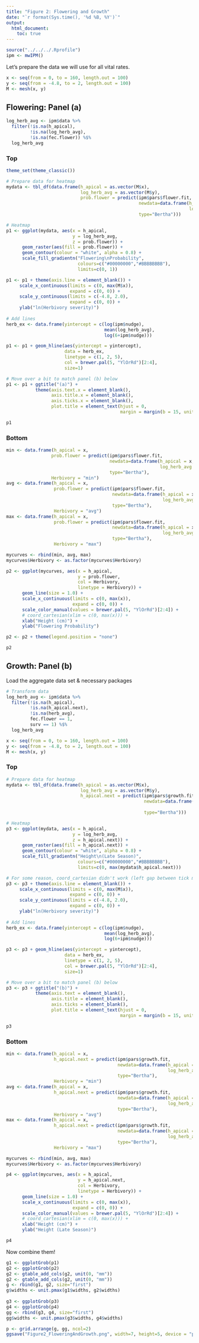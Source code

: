 ```yaml
---
title: "Figure 2: Flowering and Growth"
date: "`r format(Sys.time(), '%d %B, %Y')`"
output: 
  html_document:
    toc: true
---
```


```r
source("../../../.Rprofile")
ipm <- mwIPM()
```

Let's prepare the data we will use for all vital rates.

```r
x <- seq(from = 0, to = 160, length.out = 100)
y <- seq(from = -4.8, to = 2, length.out = 100)
M <- mesh(x, y)
```

## Flowering: Panel (a)

```r
log_herb_avg <- ipm$data %>% 
  filter(!is.na(h_apical),
         !is.na(log_herb_avg),
         !is.na(fec.flower)) %$%
  log_herb_avg
```

### Top

```r
theme_set(theme_classic())

# Prepare data for heatmap
mydata <- tbl_df(data.frame(h_apical = as.vector(M$x),
                            log_herb_avg = as.vector(M$y),
                            prob.flower = predict(ipm$pars$flower.fit, 
                                                  newdata=data.frame(h_apical = as.vector(M$x),
                                                                     log_herb_avg = as.vector(M$y)),
                                                  type="Bertha")))

# Heatmap
p1 <- ggplot(mydata, aes(x = h_apical, 
                         y = log_herb_avg, 
                         z = prob.flower)) +
      geom_raster(aes(fill = prob.flower)) +
      geom_contour(colour = "white", alpha = 0.8) + 
      scale_fill_gradientn("Flowering\nProbability", 
                           colours=c("#00000000","#BBBBBBBB"),
                           limits=c(0, 1))

p1 <- p1 + theme(axis.line = element_blank()) + 
     scale_x_continuous(limits = c(0, max(M$x)), 
                        expand = c(0, 0)) + 
     scale_y_continuous(limits = c(-4.8, 2.0), 
                        expand = c(0, 0)) +
     ylab("ln(Herbivory severity)")
     
# Add lines
herb_ex <- data.frame(yintercept = c(log(ipm$nudge), 
                                     mean(log_herb_avg), 
                                     log(6+ipm$nudge)))

p1 <- p1 + geom_hline(aes(yintercept = yintercept), 
                      data = herb_ex, 
                      linetype = c(1, 2, 5), 
                      col = brewer.pal(5, "YlOrRd")[2:4],
                      size=1)

# Move over a bit to match panel (b) below
p1 <- p1 + ggtitle("(a)") + 
           theme(axis.text.x = element_blank(),
                 axis.title.x = element_blank(),
                 axis.ticks.x = element_blank(),
                 plot.title = element_text(hjust = 0,
                                           margin = margin(b = 15, unit = "pt")))

p1
```

### Bottom

```r
min <- data.frame(h_apical = x, 
                 prob.flower = predict(ipm$pars$flower.fit, 
                                       newdata=data.frame(h_apical = x, 
                                                          log_herb_avg = herb_ex[1,1]), 
                                       type="Bertha"),
                 Herbivory = "min")
avg <- data.frame(h_apical = x, 
                  prob.flower = predict(ipm$pars$flower.fit, 
                                        newdata=data.frame(h_apical = x,
                                                           log_herb_avg = herb_ex[2,1]),
                                        type="Bertha"),
                  Herbivory = "avg")
max <- data.frame(h_apical = x, 
                  prob.flower = predict(ipm$pars$flower.fit, 
                                        newdata=data.frame(h_apical = x, 
                                                           log_herb_avg = herb_ex[3,1]),
                                        type="Bertha"),
                  Herbivory = "max")

mycurves <- rbind(min, avg, max) 
mycurves$Herbivory <- as.factor(mycurves$Herbivory)

p2 <- ggplot(mycurves, aes(x = h_apical, 
                           y = prob.flower, 
                           col = Herbivory, 
                           linetype = Herbivory)) +
      geom_line(size = 1.0) + 
      scale_x_continuous(limits = c(0, max(x)), 
                         expand = c(0, 0)) + 
      scale_color_manual(values = brewer.pal(5, "YlOrRd")[2:4]) +
      # coord_cartesian(xlim = c(0, max(x))) + 
      xlab("Height (cm)") +
      ylab("Flowering Probability")     

p2 <- p2 + theme(legend.position = "none")

p2
```

## Growth: Panel (b)

Load the aggregate data set & necessary packages
```r
# Transform data
log_herb_avg <- ipm$data %>% 
  filter(!is.na(h_apical),
         !is.na(h_apical.next),
         !is.na(herb_avg),
         fec.flower == 1,
         surv == 1) %$%
  log_herb_avg

x <- seq(from = 0, to = 160, length.out = 100)
y <- seq(from = -4.8, to = 2, length.out = 100)
M <- mesh(x, y)
```

### Top

```r
# Prepare data for heatmap
mydata <- tbl_df(data.frame(h_apical = as.vector(M$x),
                            log_herb_avg = as.vector(M$y),
                            h_apical.next = predict(ipm$pars$growth.fit, 
                                                    newdata=data.frame(h_apical = as.vector(M$x),
                                                                       log_herb_avg = as.vector(M$y)),
                                                    type="Bertha")))

# Heatmap
p3 <- ggplot(mydata, aes(x = h_apical, 
                         y = log_herb_avg, 
                         z = h_apical.next)) +
      geom_raster(aes(fill = h_apical.next)) +
      geom_contour(colour = "white", alpha = 0.8) + 
      scale_fill_gradientn("Height\n(Late Season)", 
                           colours=c("#00000000","#BBBBBBBB"),
                           limits=c(0, max(mydata$h_apical.next)))

# For some reason, coord_cartesian didn't work (left gap between tick marks and image)
p3 <- p3 + theme(axis.line = element_blank()) + 
     scale_x_continuous(limits = c(0, max(M$x)), 
                        expand = c(0, 0)) + 
     scale_y_continuous(limits = c(-4.8, 2.0), 
                        expand = c(0, 0)) +
     ylab("ln(Herbivory severity)")
     
# Add lines
herb_ex <- data.frame(yintercept = c(log(ipm$nudge), 
                                     mean(log_herb_avg), 
                                     log(6+ipm$nudge)))

p3 <- p3 + geom_hline(aes(yintercept = yintercept), 
                      data = herb_ex, 
                      linetype = c(1, 2, 5), 
                      col = brewer.pal(5, "YlOrRd")[2:4],
                      size=1)

# Move over a bit to match panel (b) below
p3 <- p3 + ggtitle("(b)") + 
           theme(axis.text = element_blank(),
                 axis.title = element_blank(),
                 axis.ticks = element_blank(),
                 plot.title = element_text(hjust = 0,
                                           margin = margin(b = 15, unit = "pt")))

p3
```

### Bottom

```r
min <- data.frame(h_apical = x, 
                  h_apical.next = predict(ipm$pars$growth.fit, 
                                          newdata=data.frame(h_apical = x, 
                                                             log_herb_avg = herb_ex[1,1]), 
                                          type="Bertha"),
                  Herbivory = "min")
avg <- data.frame(h_apical = x, 
                  h_apical.next = predict(ipm$pars$growth.fit, 
                                          newdata=data.frame(h_apical = x,
                                                             log_herb_avg = herb_ex[2,1]),
                                          type="Bertha"),
                  Herbivory = "avg")
max <- data.frame(h_apical = x, 
                  h_apical.next = predict(ipm$pars$growth.fit, 
                                          newdata=data.frame(h_apical = x, 
                                                             log_herb_avg = herb_ex[3,1]),
                                          type="Bertha"),
                  Herbivory = "max")

mycurves <- rbind(min, avg, max) 
mycurves$Herbivory <- as.factor(mycurves$Herbivory)

p4 <- ggplot(mycurves, aes(x = h_apical, 
                           y = h_apical.next, 
                           col = Herbivory, 
                           linetype = Herbivory)) +
      geom_line(size = 1.0) + 
      scale_x_continuous(limits = c(0, max(x)), 
                         expand = c(0, 0)) + 
      scale_color_manual(values = brewer.pal(5, "YlOrRd")[2:4]) +
      # coord_cartesian(xlim = c(0, max(x))) + 
      xlab("Height (cm)") +
      ylab("Height (Late Season)")     

p4
```

Now combine them!

```r
g1 <- ggplotGrob(p1)
g2 <- ggplotGrob(p2)
g2 <- gtable_add_cols(g2, unit(0, "mm"))
g2 <- gtable_add_cols(g2, unit(0, "mm"))
g <- rbind(g1, g2, size="first")
g$widths <- unit.pmax(g1$widths, g2$widths)
 
g3 <- ggplotGrob(p3)
g4 <- ggplotGrob(p4)
gg <- rbind(g3, g4, size="first")
gg$widths <- unit.pmax(g3$widths, g4$widths)

p <- grid.arrange(g, gg, ncol=2)
ggsave("Figure2_FloweringAndGrowth.png", width=7, height=5, device = "png", p)
```